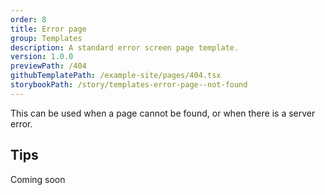```yaml
---
order: 8
title: Error page
group: Templates
description: A standard error screen page template.
version: 1.0.0
previewPath: /404
githubTemplatePath: /example-site/pages/404.tsx
storybookPath: /story/templates-error-page--not-found
---
```


This can be used when a page cannot be found, or when there is a server error.

## Tips

Coming soon

